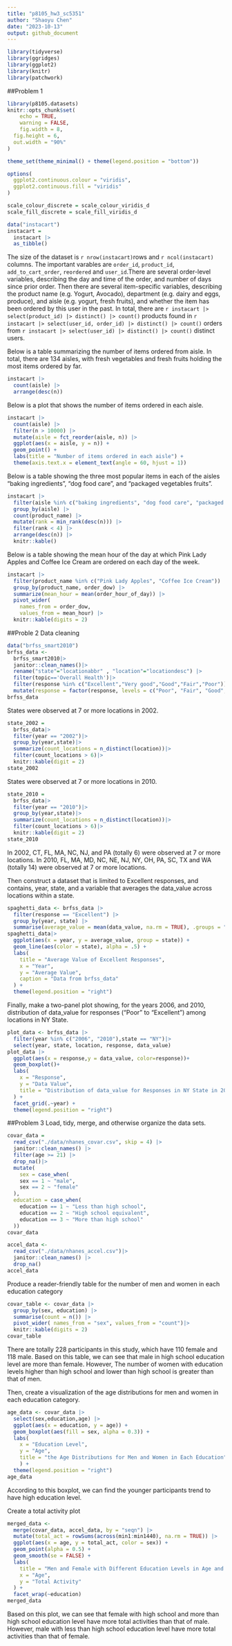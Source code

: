 ```yaml
---
title: "p8105_hw3_sc5351"
author: "Shaoyu Chen"
date: "2023-10-13"
output: github_document
---
```


```r
library(tidyverse)
library(ggridges)
library(ggplot2)
library(knitr)
library(patchwork)
```

##Problem 1
```r
library(p8105.datasets)
knitr::opts_chunk$set(
	echo = TRUE,
	warning = FALSE,
	fig.width = 8, 
  fig.height = 6,
  out.width = "90%"
)

theme_set(theme_minimal() + theme(legend.position = "bottom"))

options(
  ggplot2.continuous.colour = "viridis",
  ggplot2.continuous.fill = "viridis"
)

scale_colour_discrete = scale_colour_viridis_d
scale_fill_discrete = scale_fill_viridis_d
```

```r
data("instacart")
instacart = 
  instacart |> 
  as_tibble()
```

The size of the dataset is `r nrow(instacart)`rows and  `r ncol(instacart)` columns. The important varables are `order_id`, `product_id`, `add_to_cart_order`, `reordered` and `user_id`.There are several order-level variables, describing the day and time of the order, and number of days since prior order. Then there are several item-specific variables, describing the product name (e.g. Yogurt, Avocado), department (e.g. dairy and eggs, produce), and aisle (e.g. yogurt, fresh fruits), and whether the item has been ordered by this user in the past. In total, there are `r instacart |> select(product_id) |> distinct() |> count()` products found in `r instacart |> select(user_id, order_id) |> distinct() |> count()` orders from `r instacart |> select(user_id) |> distinct() |> count()` distinct users.

Below is a table summarizing the number of items ordered from aisle. In total, there are 134 aisles, with fresh vegetables and fresh fruits holding the most items ordered by far.

```r
instacart |> 
  count(aisle) |> 
  arrange(desc(n))
```

Below is a plot that shows the number of items ordered in each aisle.
```r
instacart |> 
  count(aisle) |> 
  filter(n > 10000) |> 
  mutate(aisle = fct_reorder(aisle, n)) |> 
  ggplot(aes(x = aisle, y = n)) + 
  geom_point() + 
  labs(title = "Number of items ordered in each aisle") +
  theme(axis.text.x = element_text(angle = 60, hjust = 1))
```

Below is a table showing the three most popular items in each of the aisles “baking ingredients”, “dog food care”, and “packaged vegetables fruits”. 
```r
instacart |> 
  filter(aisle %in% c("baking ingredients", "dog food care", "packaged vegetables fruits")) |>
  group_by(aisle) |> 
  count(product_name) |> 
  mutate(rank = min_rank(desc(n))) |> 
  filter(rank < 4) |> 
  arrange(desc(n)) |>
  knitr::kable()
```

Below is a table showing the mean hour of the day at which Pink Lady Apples and Coffee Ice Cream are ordered on each day of the week.
```r
instacart |>
  filter(product_name %in% c("Pink Lady Apples", "Coffee Ice Cream")) |>
  group_by(product_name, order_dow) |>
  summarize(mean_hour = mean(order_hour_of_day)) |>
  pivot_wider(
    names_from = order_dow, 
    values_from = mean_hour) |>
  knitr::kable(digits = 2)
```

##Proble 2
Data cleaning
```r
data("brfss_smart2010")
brfss_data <-
  brfss_smart2010|>
  janitor::clean_names()|>
  rename("state"="locationabbr" , "location"="locationdesc") |>
  filter(topic=='Overall Health')|>
  filter(response %in% c("Excellent","Very good","Good","Fair","Poor"))|>
  mutate(response = factor(response, levels = c("Poor", "Fair", "Good", "Very good", "Excellent")))
brfss_data
```
States were observed at 7 or more locations in 2002.
```r
state_2002 =
  brfss_data|>
  filter(year == "2002")|>
  group_by(year,state)|>
  summarize(count_locations = n_distinct(location))|>
  filter(count_locations > 6)|>
  knitr::kable(digit = 2)
state_2002
```

States were observed at 7 or more locations in 2010.
```r
state_2010 = 
  brfss_data|>
  filter(year == "2010")|>
  group_by(year,state)|>
  summarize(count_locations = n_distinct(location))|>
  filter(count_locations > 6)|>
  knitr::kable(digit = 2)
state_2010
```
In 2002, CT, FL, MA, NC, NJ, and PA (totally 6) were observed at 7 or more locations.
In 2010, FL, MA, MD, NC, NE, NJ, NY, OH, PA, SC, TX and WA (totally 14) were observed at 7 or more locations.

Then construct a dataset that is limited to Excellent responses, and contains, year, state, and a variable that averages the data_value across locations within a state. 
```r
spaghetti_data <- brfss_data |> 
  filter(response == "Excellent") |>
  group_by(year, state) |>
  summarise(average_value = mean(data_value, na.rm = TRUE), .groups = "drop")
spaghetti_data|>
  ggplot(aes(x = year, y = average_value, group = state)) + 
  geom_line(aes(color = state), alpha = .5) + 
  labs(
    title = "Average Value of Excellent Responses",
    x = "Year",
    y = "Average Value",
    caption = "Data from brfss_data"
  ) +
  theme(legend.position = "right")
```

Finally, make a two-panel plot showing, for the years 2006, and 2010, distribution of data_value for responses (“Poor” to “Excellent”) among locations in NY State.
```r
plot_data <- brfss_data |>
  filter(year %in% c("2006", "2010"),state == "NY")|>
  select(year, state, location, response, data_value)
plot_data |>
  ggplot(aes(x = response,y = data_value, color=response))+
  geom_boxplot()+
  labs(
    x = "Response",
    y = "Data Value",
    title = "Distribution of data_value for Responses in NY State in 2006 and 2010"
  ) +
  facet_grid(.~year) +
  theme(legend.position = "right")
```

##Problem 3
Load, tidy, merge, and otherwise organize the data sets.
```r
covar_data =
  read_csv("./data/nhanes_covar.csv", skip = 4) |>
  janitor::clean_names() |>
  filter(age >= 21) |>
  drop_na()|>
  mutate(
    sex = case_when(
    sex == 1 ~ "male",
    sex == 2 ~ "female"
  ),
  education = case_when(
    education == 1 ~ "Less than high school",
    education == 2 ~ "High school equivalent",
    education == 3 ~ "More than high school"
  )) 
covar_data
```
```r
accel_data <-
  read_csv("./data/nhanes_accel.csv")|>
  janitor::clean_names() |>
  drop_na() 
accel_data
```

Produce a reader-friendly table for the number of men and women in each education category
```r
covar_table <- covar_data |>
  group_by(sex, education) |>
  summarise(count = n()) |>
  pivot_wider( names_from = "sex", values_from = "count")|>
  knitr::kable(digits = 2)
covar_table
```
There are totally 228 participants in this study, which have 110 female and 118 male. Based on this table, we can see that male in high school education level are more than female. However, The number of women with education levels higher than high school and lower than high school is greater than that of men.

Then, create a visualization of the age distributions for men and women in each education category.
```r
age_data <- covar_data |>
  select(sex,education,age) |>
  ggplot(aes(x = education, y = age)) + 
  geom_boxplot(aes(fill = sex, alpha = 0.3)) +
  labs(
    x = "Education Level",
    y = "Age",
    title = "the Age Distributions for Men and Women in Each Education"
    ) +
  theme(legend.position = "right")
age_data
```
According to this boxplot, we can find the younger participants trend to have high education level.

Create a total activity plot
```r
merged_data <-
  merge(covar_data, accel_data, by = "seqn") |>
  mutate(total_act = rowSums(across(min1:min1440), na.rm = TRUE)) |>
  ggplot(aes(x = age, y = total_act, color = sex)) +
  geom_point(alpha = 0.5) +
  geom_smooth(se = FALSE) +
  labs(
    title = "Men and Female with Different Education Levels in Age and Total Activity",
    x = "Age",
    y = "Total Activity"
  ) +
  facet_wrap(~education) 
merged_data
```
Based on this plot, we can see that female with high school and more than high school education level have more total activities than that of male. However, male with less than high school education level have more total activities than that of female.
